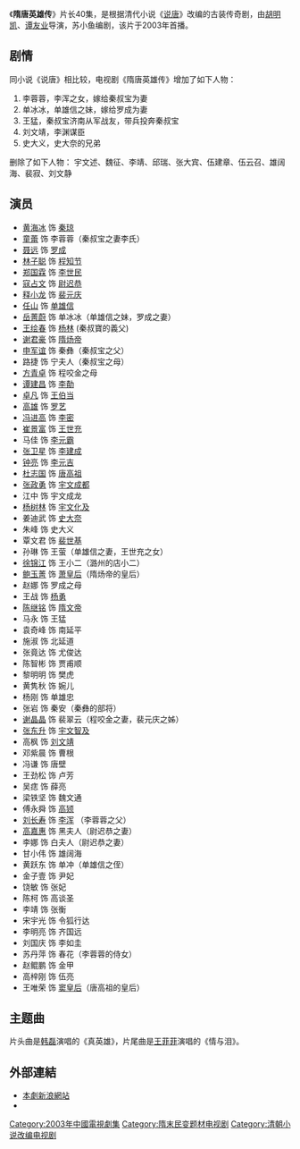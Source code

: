 {{otheruses|隋唐英雄传}}
《'''隋唐英雄传'''》片长40集，是根据清代小说《[[说唐|说唐]]》改编的古装传奇剧，由[[胡明凯|胡明凯]]、[[谭友业|谭友业]]导演，苏小鱼编剧，该片于2003年首播。
==剧情==
同小说《说唐》相比较，电视剧《隋唐英雄传》增加了如下人物：
#李蓉蓉，李浑之女，嫁给秦叔宝为妻
#单冰冰，单雄信之妹，嫁给罗成为妻
#王猛，秦叔宝济南从军战友，带兵投奔秦叔宝
#刘文靖，李渊谋臣
#史大义，史大奈的兄弟

删除了如下人物：
宇文述、魏征、李靖、邱瑞、张大宾、伍建章、伍云召、雄阔海、裴寂、刘文静

== 演员 ==
*[[黄海冰|黄海冰]] 饰 [[秦琼|秦琼]]
*[[童蕾|童蕾]] 饰 李蓉蓉（秦叔宝之妻李氏）
*[[聂远|聂远]] 饰 [[罗成|罗成]]
*[[林子聪|林子聪]] 饰 [[程知节|程知节]]
*[[郑国霖|郑国霖]] 饰 [[李世民|李世民]]
*[[寇占文|寇占文]] 饰 [[尉迟恭|尉迟恭]]
*[[释小龙|释小龙]] 饰 [[裴元庆|裴元庆]]
*[[任山|任山]] 饰 [[单雄信|单雄信]]
*[[岳菁蔚|岳菁蔚]] 饰 单冰冰（单雄信之妹，罗成之妻）
*[[王绘春|王绘春]] 饰 [[杨林|杨林]] (秦叔寶的義父)
*[[谢君豪|谢君豪]] 饰 [[隋炀帝|隋炀帝]] 
*[[申军谊|申军谊]] 饰 秦彝（秦叔宝之父）
*路捷 饰 宁夫人（秦叔宝之母）
*[[方青卓|方青卓]] 饰 程咬金之母 
*[[谭建昌|谭建昌]] 饰 [[李勣|李勣]] 
*[[卓凡|卓凡]] 饰 [[王伯当|王伯当]]
*[[高雄|高雄]] 饰 [[罗艺|罗艺]]
*[[冯进高|冯进高]] 饰 [[李密_(隋)|李密]]
*[[崔景富|崔景富]] 饰 [[王世充|王世充]]
*马佳 饰 [[李元霸|李元霸]] 
*[[张卫星|张卫星]] 饰 [[李建成|李建成]]
*[[钟亮|钟亮]] 饰 [[李元吉|李元吉]]
*[[杜志国|杜志国]] 饰 [[唐高祖|唐高祖]]
*[[张政勇|张政勇]] 饰 [[宇文成都|宇文成都]]
*江中 饰 宇文成龙
*[[杨树林|杨树林]] 饰 [[宇文化及|宇文化及]]
*姜迪武 饰 [[史大奈|史大奈]]
*朱峰 饰 史大义
*覃文君 饰 [[裴仁基|裴世基]]
*孙琳 饰 王萤（单雄信之妻，王世充之女）
*[[徐锦江|徐锦江]] 饰 王小二（潞州的店小二）
*[[鲍玉菁|鲍玉菁]] 饰 [[炀愍皇后|萧皇后]]（隋炀帝的皇后）
*赵娜 饰 罗成之母
*王战 饰 [[杨勇|杨勇]]
*[[陈继铭|陈继铭]] 饰 [[隋文帝|隋文帝]]
*马永 饰 王猛
*袁奇峰 饰 南延平
*施淑 饰 北延道
*张竟达 饰 尤俊达
*陈智彬 饰 贾甫顺
*黎明明 饰 樊虎
*黄隽秋 饰 婉儿
*杨刚 饰 单雄忠
*张岩 饰 秦安（秦彝的部将）
*[[谢晶晶|谢晶晶]] 饰 裴翠云（程咬金之妻，裴元庆之姊）
*[[张东升|张东升]] 饰 [[宇文智及|宇文智及]]
*高枫 饰 [[刘文静|刘文靖]]
*邓紫晨 饰 曹根
*冯谦 饰 唐壁
*王劲松 饰 卢芳
*吴痣 饰 薛亮
*梁铁坚 饰 魏文通
*傅永舜 饰 [[高颎|高颎]]
*[[刘长寿|刘长寿]] 饰 [[李浑|李浑]] （李蓉蓉之父）
*[[高嘉惠|高嘉惠]] 饰 黑夫人（尉迟恭之妻）
*李娜 饰 白夫人（尉迟恭之妻）
*甘小伟 饰 雄阔海
*黄跃东 饰 单冲（单雄信之侄）
*金子壹 饰 尹妃
*饶敏 饰 张妃
*陈柯 饰 高谈圣
*李靖 饰 张衡
*宋宇光 饰 令狐行达
*李明亮 饰 齐国远
*刘国庆 饰 李如圭
*苏丹萍 饰 春花（李蓉蓉的侍女）
*赵鲲鹏 饰 金甲
*高梓刚 饰 伍亮
*王唯荣 饰 [[太穆皇后|窦皇后]]（唐高祖的皇后）

== 主题曲 ==
片头曲是[[韩磊|韩磊]]演唱的《真英雄》，片尾曲是[[王菲菲|王菲菲]]演唱的《情与泪》。

== 外部連結 ==
* [http://ent.sina.com.cn/v/f/styxz/ 本劇新浪網站]
* {{douban}}

{{2003年中國大陸古裝/民初電視劇|nocat}}

{{DEFAULTSORT:Heroes of Sui and Tang dynasties}}
[[Category:2003年中國電視劇集|Category:2003年中國電視劇集]]
[[Category:隋末民变题材电视剧|Category:隋末民变题材电视剧]]
[[Category:清朝小说改编电视剧|Category:清朝小说改编电视剧]]